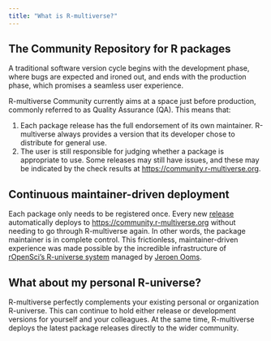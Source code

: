 ```yaml
---
title: "What is R-multiverse?"
---
```


## The Community Repository for R packages

A traditional software version cycle begins with the development phase, where bugs are expected and ironed out, and ends with the production phase, which promises a seamless user experience.

R-multiverse Community currently aims at a space just before production, commonly referred to as Quality Assurance (QA). This means that:

1. Each package release has the full endorsement of its own maintainer. R-multiverse always provides a version that its developer chose to distribute for general use.
2. The user is still responsible for judging whether a package is appropriate to use. Some releases may still have issues, and these may be indicated by the check results at <https://community.r-multiverse.org>.

## Continuous maintainer-driven deployment

Each package only needs to be registered once. Every new [release](https://docs.github.com/en/repositories/releasing-projects-on-github/managing-releases-in-a-repository) automatically deploys to <https://community.r-multiverse.org> without needing to go through R-multiverse again. In other words, the package maintainer is in complete control. This frictionless, maintainer-driven experience was made possible by the incredible infrastructure of [rOpenSci's R-universe system](https://community.r-multiverse.org) managed by [Jeroen Ooms](https://github.com/jeroen/).

## What about my personal R-universe?

R-multiverse perfectly complements your existing personal or organization R-universe. This can continue to hold either release or development versions for yourself and your colleagues. At the same time, R-multiverse deploys the latest package releases directly to the wider community.
